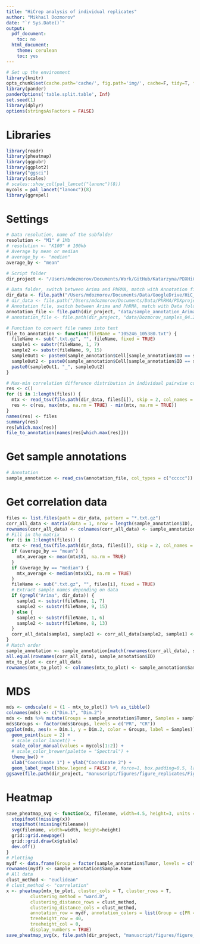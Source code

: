 ```yaml
---
title: "HiCrep analysis of individual replicates"
author: "Mikhail Dozmorov"
date: "`r Sys.Date()`"
output:
  pdf_document:
    toc: no
  html_document:
    theme: cerulean
    toc: yes
---
```


```r
# Set up the environment
library(knitr)
opts_chunk$set(cache.path='cache/', fig.path='img/', cache=F, tidy=T, fig.keep='high', echo=F, dpi=100, warnings=F, message=F, comment=NA, warning=F, results='as.is', fig.width = 10, fig.height = 6) #out.width=700, 
library(pander)
panderOptions('table.split.table', Inf)
set.seed(1)
library(dplyr)
options(stringsAsFactors = FALSE)
```

# Libraries

```r
library(readr)
library(pheatmap)
library(ggpubr)
library(ggplot2)
library("ggsci")
library(scales)
# scales::show_col(pal_lancet("lanonc")(8))
mycols = pal_lancet("lanonc")(8)
library(ggrepel)
```

# Settings

```r
# Data resolution, name of the subfolder
resolution <- "M1" # 1Mb
# resolution <- "K100" # 100kb 
# Average by mean or median
# average_by <- "median"
average_by <- "mean"

# Script folder
dir_project <- "/Users/mdozmorov/Documents/Work/GitHub/Katarzyna/PDXHiC"

# Data folder, switch between Arima and PhRMA, match with Annotation file
dir_data <- file.path("/Users/mdozmorov/Documents/Data/GoogleDrive/HiC_files/04.Arima_replicates_HiCrep", resolution)
# dir_data <- file.path("/Users/mdozmorov/Documents/Data/PhRMA/PDXproject_analysis/04.Phase_replicates_HiCrep", resolution)
# Annotation file, switch between Arima and PhRMA, match with Data folder
annotation_file <- file.path(dir_project, "data/sample_annotation_Arima.csv")
# annotation_file <- file.path(dir_project, "data/Dozmorov_samples_04.23.2019.csv")
```

```r
# Function to convert file names into text
file_to_annotation <- function(fileName = "105246_105380.txt") {
  fileName <- sub(".txt.gz", "", fileName, fixed = TRUE)
  sample1 <- substr(fileName, 1, 7)
  sample2 <- substr(fileName, 9, 15)
  sampleOut1 <- paste0(sample_annotation$Cell[sample_annotation$ID == sample1], sample_annotation$Tumor[sample_annotation$ID == sample1], sample_annotation$percentUnmapped[sample_annotation$ID == sample1])
  sampleOut2 <- paste0(sample_annotation$Cell[sample_annotation$ID == sample2], sample_annotation$Tumor[sample_annotation$ID == sample2], sample_annotation$percentUnmapped[sample_annotation$ID == sample2])
  paste0(sampleOut1, "_", sampleOut2)
}

# Max-min correlation difference distribution in individual pairwise comparisons
res <- c()
for (i in 1:length(files)) {
  mtx <- read_tsv(file.path(dir_data, files[i]), skip = 2, col_names = FALSE)
  res <- c(res, max(mtx, na.rm = TRUE) - min(mtx, na.rm = TRUE))
}
names(res) <- files
summary(res)
res[which.max(res)] 
file_to_annotation(names(res[which.max(res)]))
```

# Get sample annotations

```r
# Annotation
sample_annotation <- read_csv(annotation_file, col_types = c("ccccc"))
```

# Get correlation data

```r
files <- list.files(path = dir_data, pattern = "*.txt.gz")
corr_all_data <- matrix(data = 1, nrow = length(sample_annotation$ID), ncol = length(sample_annotation$ID))
rownames(corr_all_data) <- colnames(corr_all_data) <- sample_annotation$ID
# Fill in the matrix
for (i in 1:length(files)) {
  mtx <- read_tsv(file.path(dir_data, files[i]), skip = 2, col_names = FALSE)
  if (average_by == "mean") {
    mtx_average <- mean(mtx$X1, na.rm = TRUE)
  }
  if (average_by == "median") {
    mtx_average <- median(mtx$X1, na.rm = TRUE)
  }
  fileName <- sub(".txt.gz", "", files[i], fixed = TRUE)
  # Extract sample names depending on data
  if (grepl("Arima", dir_data)) {
    sample1 <- substr(fileName, 1, 7)
    sample2 <- substr(fileName, 9, 15)
  } else {
    sample1 <- substr(fileName, 1, 6)
    sample2 <- substr(fileName, 8, 13)
  }
  corr_all_data[sample1, sample2] <- corr_all_data[sample2, sample1] <- mtx_average
}
# Match order
sample_annotation <- sample_annotation[match(rownames(corr_all_data), sample_annotation$ID), ]
all.equal(rownames(corr_all_data), sample_annotation$ID)
mtx_to_plot <- corr_all_data
rownames(mtx_to_plot) <- colnames(mtx_to_plot) <- sample_annotation$Sample.Name
```

# MDS

```r
mds <- cmdscale(d = (1 - mtx_to_plot)) %>% as_tibble()
colnames(mds) <- c("Dim.1", "Dim.2")
mds <- mds %>% mutate(Groups = sample_annotation$Tumor, Samples = sample_annotation$Sample.Name)
mds$Groups <- factor(mds$Groups, levels = c("PR", "CR"))
ggplot(mds, aes(x = Dim.1, y = Dim.2, color = Groups, label = Samples)) +
  geom_point(size = 2) +
  # scale_color_lancet() +
  scale_color_manual(values = mycols[1:2]) +
  # scale_color_brewer(palette = "Spectral") +
  theme_bw() +
  xlab("Coordinate 1") + ylab("Coordinate 2") +
  geom_label_repel(show.legend = FALSE) #, force=1, box.padding=0.5, label.padding = 0.2, direction = c("y"), segment.color = 'grey50', max.overlaps = 15)
ggsave(file.path(dir_project, "manuscript/figures/figure_replicates/FigureS1A.svg"), width = 4, height = 3)
```

# Heatmap

```r
save_pheatmap_svg <- function(x, filename, width=4.5, height=3, units = "in", res = 300) {
  stopifnot(!missing(x))
  stopifnot(!missing(filename))
  svg(filename, width=width, height=height)
  grid::grid.newpage()
  grid::grid.draw(x$gtable)
  dev.off()
}
# Plotting
mydf <- data.frame(Group = factor(sample_annotation$Tumor, levels = c("PR", "CR")) )
rownames(mydf) <- sample_annotation$Sample.Name
# All data
clust_method <- "euclidean"
# clust_method <- "correlation"
x <- pheatmap(mtx_to_plot, cluster_cols = T, cluster_rows = T,
         clustering_method = "ward.D", 
         clustering_distance_rows = clust_method, 
         clustering_distance_cols = clust_method, 
         annotation_row = mydf, annotation_colors = list(Group = c(PR = mycols[1], CR = mycols[2])),
         treeheight_row = 40,
         treeheight_col = 0, 
         display_numbers = TRUE)
save_pheatmap_svg(x, file.path(dir_project, "manuscript/figures/figure_replicates/FigureS1B.svg"), width = 4.8, height = 3)
```

